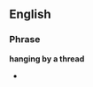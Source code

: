 ==English==

===Phrase===
'''hanging by a thread'''

* {{present participle of|[[hang by a thread]]}}